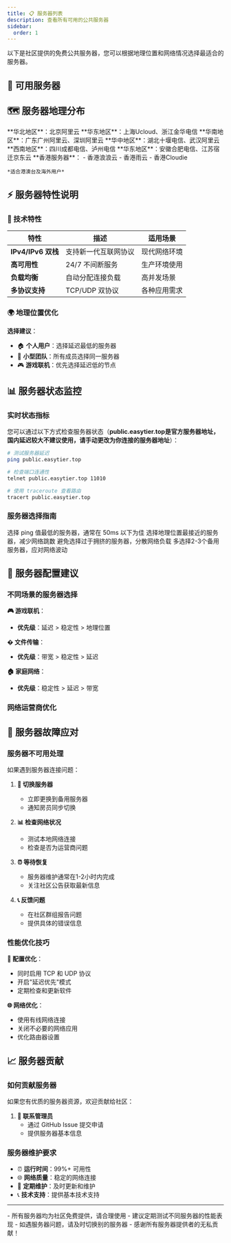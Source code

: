 ```yaml
---
title: 📋 服务器列表
description: 查看所有可用的公共服务器
sidebar:
  order: 1
---
```



以下是社区提供的免费公共服务器，您可以根据地理位置和网络情况选择最适合的服务器。

## 📡 可用服务器

<ServerList />

## 🗺️ 服务器地理分布

<CardGrid>
  <Card title="🇨🇳 中国大陆" icon="globe">
    **华北地区**：北京阿里云  
    **华东地区**：上海Ucloud、浙江金华电信  
    **华南地区**：广东广州阿里云、深圳阿里云  
    **华中地区**：湖北十堰电信、武汉阿里云  
    **西南地区**：四川成都电信、泸州电信  
    **华东地区**：安徽合肥电信、江苏宿迁京东云
  </Card>
  
  <Card title="🇭🇰 中国香港" icon="globe">
    **香港服务器**：  
    - 香港浪浪云
    - 香港雨云  
    - 香港Cloudie
    
    *适合港澳台及海外用户*
  </Card>
</CardGrid>

## ⚡ 服务器特性说明

### 🔧 技术特性

| 特性 | 描述 | 适用场景 |
|------|------|----------|
| **IPv4/IPv6 双栈** | 支持新一代互联网协议 | 现代网络环境 |
| **高可用性** | 24/7 不间断服务 | 生产环境使用 |
| **负载均衡** | 自动分配连接负载 | 高并发场景 |
| **多协议支持** | TCP/UDP 双协议 | 各种应用需求 |

### 🌍 地理位置优化

**选择建议**：
- 🏠 **个人用户**：选择延迟最低的服务器
- 👥 **小型团队**：所有成员选择同一服务器
- 🎮 **游戏联机**：优先选择延迟低的节点

## 📊 服务器状态监控

### 实时状态指标

您可以通过以下方式检查服务器状态（**public.easytier.top是官方服务器地址，国内延迟较大不建议使用，请手动更改为你连接的服务器地址**）：

```bash
# 测试服务器延迟
ping public.easytier.top

# 检查端口连通性
telnet public.easytier.top 11010

# 使用 traceroute 查看路由
tracert public.easytier.top
```

### 服务器选择指南

<CardGrid>
  <Card title="🚀 延迟优先" icon="rocket">
    选择 ping 值最低的服务器，通常在 50ms 以下为佳
  </Card>
  
  <Card title="🌐 地理就近" icon="globe">
    选择地理位置最接近的服务器，减少网络跳数
  </Card>
  
  <Card title="⚖️ 负载均衡" icon="balance">
    避免选择过于拥挤的服务器，分散网络负载
  </Card>
  
  <Card title="🔄 备用方案" icon="refresh">
    多选择2-3个备用服务器，应对网络波动
  </Card>
</CardGrid>

## 🔧 服务器配置建议

### 不同场景的服务器选择

**🎮 游戏联机**：
- **优先级**：延迟 > 稳定性 > 地理位置

**� 文件传输**：
- **优先级**：带宽 > 稳定性 > 延迟

**🏠 家庭网络**：
- **优先级**：稳定性 > 延迟 > 带宽

### 网络运营商优化

## 🚨 服务器故障应对

### 服务器不可用处理

如果遇到服务器连接问题：

1. **🔄 切换服务器**
   - 立即更换到备用服务器
   - 通知房员同步切换

2. **📊 检查网络状况**
   - 测试本地网络连接
   - 检查是否为运营商问题

3. **⏰ 等待恢复**
   - 服务器维护通常在1-2小时内完成
   - 关注社区公告获取最新信息

4. **📞 反馈问题**
   - 在社区群组报告问题
   - 提供具体的错误信息

### 性能优化技巧

**🔧 配置优化**：
- 同时启用 TCP 和 UDP 协议
- 开启"延迟优先"模式
- 定期检查和更新软件

**🌐 网络优化**：
- 使用有线网络连接
- 关闭不必要的网络应用
- 优化路由器设置

## 📈 服务器贡献

### 如何贡献服务器

如果您有优质的服务器资源，欢迎贡献给社区：

1. **📧 联系管理员**
   - 通过 GitHub Issue 提交申请
   - 提供服务器基本信息

### 服务器维护要求

- ⏰ **运行时间**：99%+ 可用性
- 🌐 **网络质量**：稳定的网络连接
- 🔧 **定期维护**：及时更新和维护
- 📞 **技术支持**：提供基本技术支持

---

<Aside type="note" title="服务器使用说明">
- 所有服务器均为社区免费提供，请合理使用
- 建议定期测试不同服务器的性能表现
- 如遇服务器问题，请及时切换别的服务器
- 感谢所有服务器提供者的无私贡献！
</Aside>
